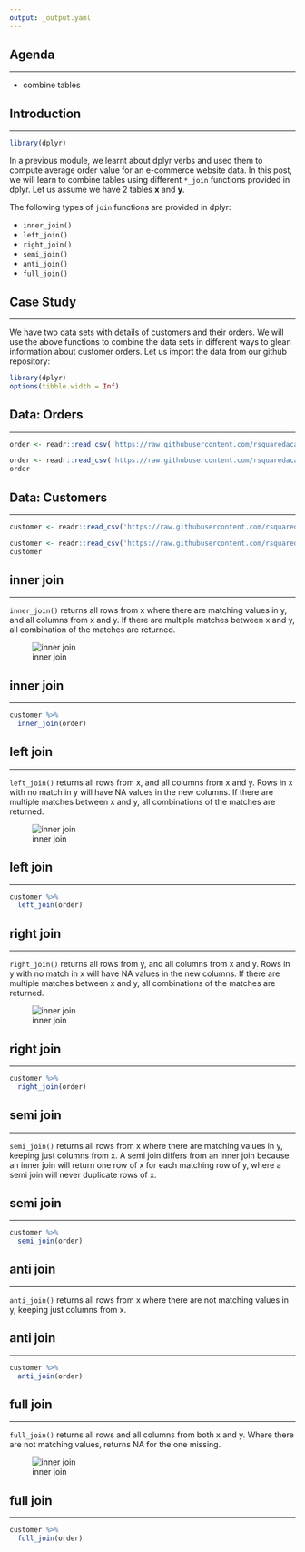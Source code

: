 ```yaml
---
output: _output.yaml
---
```


## {data-background="dplyr.png"}

## Agenda

<hr>

- combine tables

## Introduction

<hr>

```r
library(dplyr)
```

In a previous module, we learnt about dplyr verbs and used them to compute average order value for an e-commerce website data. In this post, we will learn to combine tables using different `*_join` functions provided in dplyr. Let us assume we have 2 tables **x** and **y**. 

The following types of `join` functions are provided in dplyr:

- `inner_join()`
- `left_join()`
- `right_join()`
- `semi_join()`
- `anti_join()`
- `full_join()`

## {data-background="casestudy.png"}

## Case Study

<hr>

We have two data sets with details of customers and their orders. We will use the above functions to combine the data sets in different ways to glean information about customer orders. Let us import the data from our github repository:


```r
library(dplyr)
options(tibble.width = Inf)
```

## Data: Orders

<hr>

```r
order <- readr::read_csv('https://raw.githubusercontent.com/rsquaredacademy/datasets/master/order.csv')
```

```r
order <- readr::read_csv('https://raw.githubusercontent.com/rsquaredacademy/datasets/master/order.csv')
order
```

## Data: Customers

<hr>

```r
customer <- readr::read_csv('https://raw.githubusercontent.com/rsquaredacademy/datasets/master/customer.csv')
```

```r
customer <- readr::read_csv('https://raw.githubusercontent.com/rsquaredacademy/datasets/master/customer.csv')
customer
```

## {data-background="innerjoin.png"}

## inner join

<hr>

`inner_join()` returns all rows from x where there are matching values in y, and all columns from x and y. If there are multiple matches between x and y, all combination of the matches are returned.

![inner join](inner_join.png)

## inner join

<hr>

```r
customer %>%
  inner_join(order)
```

## {data-background="leftjoin.png"}

## left join

<hr>

`left_join()` returns all rows from x, and all columns from x and y. Rows in x with no match in y will have NA values in the new columns. If there are multiple matches between x and y, all combinations of the matches are returned.

![inner join](left_join.png)

## left join

<hr>

```r
customer %>%
  left_join(order)
```

## {data-background="rightjoin.png"}

## right join

<hr>

`right_join()` returns all rows from y, and all columns from x and y. Rows in y with no match in x will have NA values in the new columns. If there are multiple matches between x and y, all combinations of the matches are returned.

![inner join](right_join.png)

## right join

<hr>

```r
customer %>%
  right_join(order)
```

## {data-background="semijoin.png"}

## semi join

<hr>

`semi_join()` returns all rows from x where there are matching values in y, keeping just columns from x. A semi join differs from an inner join because an inner join will return one row of x for each matching row of y, where a semi join will never duplicate rows of x.

## semi join

<hr>

```r
customer %>%
  semi_join(order)
```

## {data-background="antijoin.png"}

## anti join

<hr>

`anti_join()` returns all rows from x where there are not matching values in y, keeping just columns from x.

## anti join

<hr>

```r
customer %>%
  anti_join(order)
```

## {data-background="fulljoin.png"}

## full join

<hr>

`full_join()` returns all rows and all columns from both x and y. Where there are not matching values, returns NA for the one missing.

![inner join](full_join.png)

## full join

<hr>

```r
customer %>%
  full_join(order)
```

## {data-background="thankyou.png"}

<!-- To do: -->
<!--   - add intro slide -->
<!--   - change agenda -->
<!--   - describe data sets in case study slide -->
<!--   - images for each type of join -->